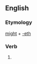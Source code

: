 ==English==

===Etymology===
[[might]] + [[-eth]]

===Verb===
{{infl|en|verb form}}

# {{archaic}} {{third-person singular of|might}}